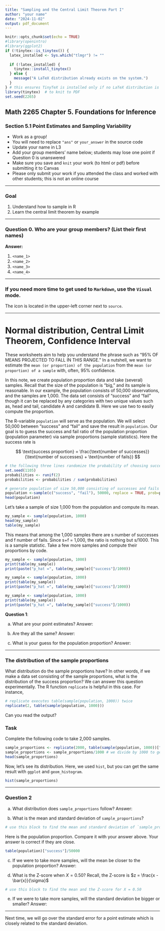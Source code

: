 ```yaml
---
title: "Sampling and the Central Limit Theorem Part I"
author: "your name"
date: "2024-11-02"
output: pdf_document
---
```


```r
knitr::opts_chunk$set(echo = TRUE)
#library(openintro)
#library(ggplot2)
if (!tinytex::is_tinytex()) {
  latex_installed <- Sys.which("tlmgr") != ""
  
  if (!latex_installed) {
    tinytex::install_tinytex()
  } else {
    message("A LaTeX distribution already exists on the system.")
  }
} # this ensures TinyTeX is installed only if no LaTeX distribution is found
library(tinytex)  # to knit to PDF
set.seed(2265)
```

## Math 2265 Chapter 5. Foundations for Inference
### Section 5.1 Point Estimates and Sampling Variability

- Work as a group!
- You will need to replace `"ans"` or `your_answer` in the source code
- Update your name in L3
- Add your group members' name below; students may lose one point if Question 0 is unanswered
- Make sure you save and `knit` your work (to html or pdf) before submitting it to Canvas
- Please only submit your work if you attended the class and worked with other students; this is not an online course

---

### Goal

1. Understand how to sample in R 
2. Learn the central limit theorem by example

---

### Question 0. Who are your group members? (List their first names)

**Answer:** 

  1. `<name_1>`
  1. `<name_2>`
  1. `<name_3>`
  1. `<name_4>`

---

### If you need more time to get used to `Markdown`, use the `Visual` mode.

The icon is located in the upper-left corner next to `source`. 

---

# Normal distribution, Central Limit Theorem, Confidence Interval

These worksheets aim to help you understand the phrase such as "95% OF MEANS PROJECTED TO FALL IN THIS RANGE." In a nutshell, we want to estimate the `mean (or proportion) of the population` from the `mean (or proportion) of a sample` with, often, 95% confidence. 

In this note, we create population proportion data and take (several) samples. Recall that the size of the population is "big," and its sample is reasonable. In our example, the population consists of 50,000 observations, and the samples are 1,000. The data set consists of "success" and "fail" though it can be replaced by any categories with two unique values such as, head and tail, candidate A and candidate B. Here we use two to easily compute the proportion.

The R-variable `population` will serve as the population. We will select 50,000 between "success" and "fail" and save the result in `population`. Our goal is to guess the success and fail ratio of the population proportion (population parameter) via sample proportions (sample statistics). Here the success rate is 

$$
\text{success proportion} = \frac{\text{number of successes}}{\text{number of successes} + \text{number of fails}}
$$

```r
# the following three lines randomize the probability of choosing successes and fails
set.seed(1105) 
probabilities <- runif(2)
probabilities <- probabilities / sum(probabilities)

# generate population of size 50,000 consisting of successes and fails
population <-sample(c("success", "fail"), 50000, replace = TRUE, prob=probabilities) 
head(population)
```

Let's take a sample of size 1,000 from the population and compute its mean.

```r
my_sample <- sample(population, 1000)
head(my_sample)
table(my_sample)
```

This means that among the 1,000 samples there are s number of successes and f number of fails. Since s+f = 1,000, the ratio is nothing but s/1000. This is a sample statistic. Take a few more samples and compute their proportions by code.

```r
my_sample <- sample(population, 1000)
print(table(my_sample))
print(paste("p_hat =", table(my_sample)["success"]/1000))
```

```r
my_sample <- sample(population, 1000)
print(table(my_sample))
print(paste("p_hat =", table(my_sample)["success"]/1000))
```

```r
my_sample <- sample(population, 1000)
print(table(my_sample))
print(paste("p_hat =", table(my_sample)["success"]/1000))
```

**Question 1**: 

(a) What are your point estimates? 
  Answer: 
  
(b) Are they all the same?
  Answer:
  
(c) What is your guess for the population proportion?
  Answer:

---

### The distribution of the sample proportions

What distribution do the sample proportions have? In other words, if we make a data set consisting of the sample proportions, what is the distribution of the success proportion? We can answer this question experimentally. The R function `replicate` is helpful in this case. For instance, 

```r
# replicate executes table(sample(population, 1000)) twice
replicate(2, table(sample(population, 1000)))
```
Can you read the output?

### Task

Complete the following code to take 2,000 samples. 

```r
sample_proportions <- replicate(2000, table(sample(population, 1000))["success"]) # ["success"] is to choose the number of successes in the table
sample_proportions <- sample_proportions/1000 # we divide by 1000 to get the proportion
head(sample_proportions)
```


Now, let's see its distribution. Here, we used `hist`, but you can get the same result with `ggplot` and `geom_histogram`.

```r
hist(sample_proportions)
```

---

### Question 2

(a) What distribution does `sample_proportions` follow? 
  Answer:

(b) What is the mean and standard deviation of `sample_proportions`?

```r
# use this block to find the mean and standard deviation of `sample_proportions`

```

Here is the population proportion. Compare it with your answer above. Your answer is correct if they are close.

```r
table(population)["success"]/50000
```

(c) If we were to take more samples, will the mean be closer to the population proportion?
  Answer:

(d) What is the Z-score when $X = 0.50$? Recall, the Z-score is $z = \frac{x - \bar{x}}{\sigma}$

```r
# use this block to find the mean and the Z-score for X = 0.50

```

(e) If we were to take more samples, will the standard deviation be bigger or smaller?
  Answer:

---

Next time, we will go over the standard error for a point estimate which is closely related to the standard deviation. 